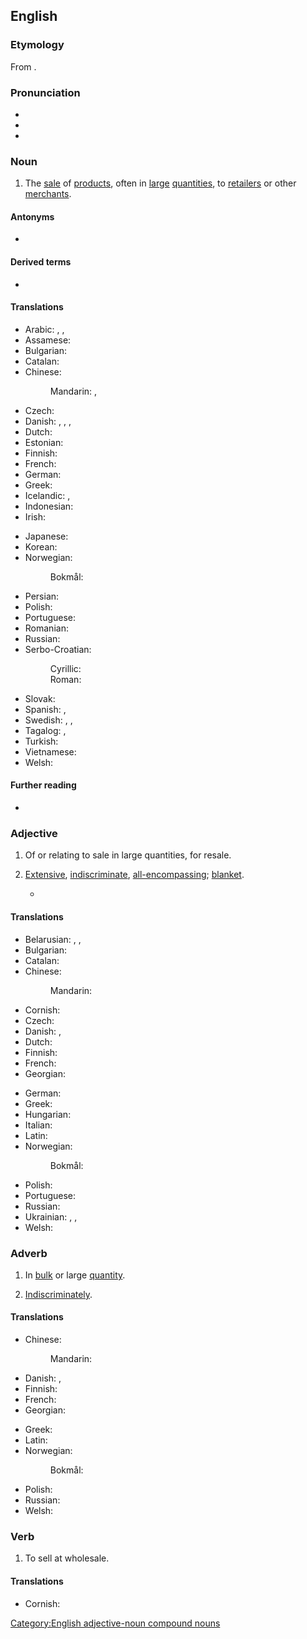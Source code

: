 ==English==

===Etymology===
From {{compound|en|whole|sale}}.

===Pronunciation===
* {{IPA|en|/ˈhoʊlseɪl/}}
* {{audio|en|en-us-wholesale.ogg|Audio (US)}}
* {{rhymes|en|oʊlseɪl|s=2}}

===Noun===
{{en-noun|~}}

# {{lb|en|business}} The [[sale]] of [[product]]s, often in [[large]] [[quantities]], to [[retailer]]s or other [[merchant]]s.
#: {{syn|en|bulk supply}}

====Antonyms====
* {{l|en|retail}}

====Derived terms====
* {{l|en|wholesaler}}

====Translations====
{{trans-top|sale of products, often in large quantities, to retailers or other merchants}}
* Arabic: {{t|ar|إِجْمَالِيّ}}, {{t|ar|بِالْجُمْلَةِ}}, {{t|ar|بَيْع بِالْجُمْلَةِ}}
* Assamese: {{t|as|পাইকাৰী}}
* Bulgarian: {{t|bg|търгови́я на е́дро|f}}
* Catalan: {{t+|ca|a l'engròs}}
* Chinese:
*: Mandarin: {{t+|cmn|批發}}, {{t+|cmn|批发|tr=pīfā}}
* Czech: {{t|cs|velkoobchod|m}}
* Danish: {{t|da|engroshandel|c}}, {{t|da|en groshandel|c}}, {{t|da|engrosvirksomhed|c}}, {{t|da|en grosvirksomhed|c}}
* Dutch: {{t+|nl|groothandel|m}}
* Estonian: {{t|et|hulgimüük}}
* Finnish: {{t+|fi|tukkukauppa}}
* French: {{t|fr|vente en gros|f}}
* German: {{t+|de|Großhandel|m}}
* Greek: {{t+|el|χονδρική|f}}
* Icelandic: {{t+|is|heildsala|f}}, {{t|is|heildverslun|f}}
* Indonesian: {{t+|id|borong}}
* Irish: {{t|ga|mórdhíol|m}}
{{trans-mid}}
* Japanese: {{t+|ja|卸売|tr=おろしうり, oroshiuri}}
* Korean: {{t|ko|도매(都賣)}}
* Norwegian:
*: Bokmål: {{t|nb|engroshandel|m}}
* Persian: {{t|fa|عمده‌فروشی|tr='omde-foruši}}
* Polish: {{t+|pl|hurt|m}}
* Portuguese: {{t+|pt|atacado|m}}
* Romanian: {{t|ro|en gros}}
* Russian: {{t|ru|опто́вая торго́вля|f}}
* Serbo-Croatian:
*: Cyrillic: {{t|sh|велепро̀даја|f}}
*: Roman: {{t+|sh|velepròdaja|f}}
* Slovak: {{t|sk|veľkoobchod|m}}
* Spanish: {{t|es|venta al por mayor|f}}, {{t+|es|mayoreo|m}}
* Swedish: {{t+|sv|partihandel|c}}, {{t|sv|grossistverksamhet|c}}, {{t+|sv|grosshandel|c}}
* Tagalog: {{t|tl|pakyaw}}, {{t|tl|pamamakyaw}}
* Turkish: {{t+|tr|toptancılık}}
* Vietnamese: {{t|vi|bán sỉ}}
* Welsh: {{t|cy|cyfanwerth|m}}
{{trans-bottom}}

====Further reading====
* {{pedia}}

===Adjective===
{{en-adj}}

# Of or relating to sale in large quantities, for resale.
# {{lb|en|figurative}} [[extensive|Extensive]], [[indiscriminate]], [[all-encompassing]]; [[blanket]].
#: {{ux|en|The bombing resulted in '''wholesale''' destruction.}}
#* {{quote-journal|en|year=1961|month=October|title=The winter timetables of British Railways: London Midland Region|journal=Trains Illustrated|page=593|text=By '''wholesale''' omission of connections and by the use of a microscopic scale of photographic reproduction which makes some of the most important tables difficult to read, the size has been cut down from last winter's 580 to 520 pages only.}}

====Translations====
{{trans-top|of or relating to sale in bulk or large quantity}}
* Belarusian: {{t|be|апто́вы}}, {{t|be|гуртавы́}}, {{t+|be|агу́льны}}
* Bulgarian: {{t|bg|на е́дро}}
* Catalan: {{t+|ca|a l'engròs}}
* Chinese:
*: Mandarin: {{t-needed|cmn}}
* Cornish: {{t|kw|kowlwerth}}
* Czech: {{t|cs|velkoobchodní}}
* Danish: {{t+|da|engros}}, {{t+|da|en gros}}
* Dutch: {{t+|nl|grootschalig}}
* Finnish: {{t+|fi|tukku|alt=tukku-}}
* French: {{t+|fr|en gros}}
* Georgian: {{t|ka|საბითუმო}}
{{trans-mid}}
* German: {{t+|de|Großhandel|alt=Großhandels-}}
* Greek: {{t+|el|χονδρικός}}
* Hungarian: {{t+|hu|nagybani}}
* Italian: {{t+|it|all'ingrosso}}
* Latin: {{t|la|magnārius}}
* Norwegian:
*: Bokmål: {{t|nb|en gros}}
* Polish: {{t+|pl|hurtowy}}
* Portuguese: {{t+|pt|atacado}}
* Russian: {{t+|ru|опто́вый}}
* Ukrainian: {{t|uk|опто́вий}}, {{t|uk|гуртови́й}}, {{t|uk|огу́льний}}
* Welsh: {{t|cy|cyfanwerthol}}
{{trans-bottom}}

===Adverb===
{{en-adv}}

# In [[bulk]] or large [[quantity]].
# {{lb|en|figurative}} [[indiscriminately|Indiscriminately]].

====Translations====
{{trans-top|in bulk or large quantity}}
* Chinese:
*: Mandarin: {{t-needed|cmn}}
* Danish: {{t+|da|engros}}, {{t+|da|en gros}}
* Finnish: {{t|fi|tukuttain}}
* French: {{t+|fr|en gros}}
* Georgian: {{t|ka|ბითუმად}}
{{trans-mid}}
* Greek: {{t+|el|χονδρικά}}
* Latin: {{t|la|acervatim}}
* Norwegian:
*: Bokmål: {{t|nb|en gros}}
* Polish: {{t|pl|hurtowo}}
* Russian: {{t+|ru|о́птом}}
* Welsh: {{t|cy|ar gyfanwerth}}
{{trans-bottom}}

===Verb===
{{en-verb}}

# To sell at wholesale.
{{rfquote|en}}

====Translations====
{{trans-top|sell in bulk}}
* Cornish: {{t|kw|kowlwertha}}
{{trans-mid}}
{{trans-bottom}}

[[Category:English adjective-noun compound nouns]]